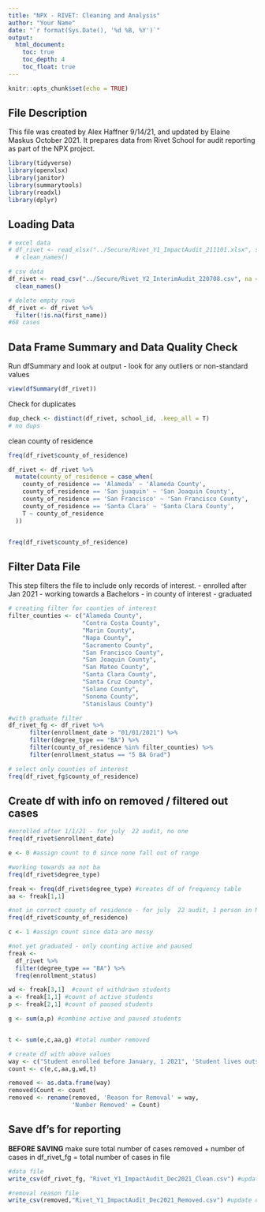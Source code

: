 ```yaml
---
title: "NPX - RIVET: Cleaning and Analysis"
author: "Your Name"
date: "`r format(Sys.Date(), '%d %B, %Y')`"
output: 
  html_document:
    toc: true
    toc_depth: 4
    toc_float: true
---
```


```r
knitr::opts_chunk$set(echo = TRUE)
```

## File Description

This file was created by Alex Haffner 9/14/21, and updated by Elaine Maskus October 2021. It prepares data from Rivet School for audit reporting as part of the NPX project.


```r

library(tidyverse) 
library(openxlsx) 
library(janitor) 
library(summarytools) 
library(readxl)
library(dplyr)

```

## Loading Data

```r

# excel data
# df_rivet <- read_xlsx("../Secure/Rivet_Y1_ImpactAudit_211101.xlsx", sheet=1, na = "--") %>%
  # clean_names()

# csv data
df_rivet <- read_csv("../Secure/Rivet_Y2_InterimAudit_220708.csv", na = c("","N/A","")) %>%
  clean_names()

# delete empty rows
df_rivet <- df_rivet %>% 
  filter(!is.na(first_name))
#68 cases

```

## Data Frame Summary and Data Quality Check

Run dfSummary and look at output - look for any outliers or non-standard values

```r

view(dfSummary(df_rivet))

```

Check for duplicates

```r

dup_check <- distinct(df_rivet, school_id, .keep_all = T)
# no dups

```

clean county of residence
```r

freq(df_rivet$county_of_residence)

df_rivet <- df_rivet %>% 
  mutate(county_of_residence = case_when(
    county_of_residence == 'Alameda' ~ 'Alameda County',
    county_of_residence == 'San juaquin' ~ 'San Joaquin County',
    county_of_residence == 'San Francisco' ~ 'San Francisco County',
    county_of_residence == 'Santa Clara' ~ 'Santa Clara County',
    T ~ county_of_residence
  ))


freq(df_rivet$county_of_residence)

```


## Filter Data File

This step filters the file to include only records of interest.
- enrolled after Jan 2021
- working towards a Bachelors
- in county of interest
- graduated 

```r

# creating filter for counties of interest
filter_counties <- c("Alameda County", 
                     "Contra Costa County", 
                     "Marin County", 
                     "Napa County",
                     "Sacramento County", 
                     "San Francisco County", 
                     "San Joaquin County", 
                     "San Mateo County", 
                     "Santa Clara County", 
                     "Santa Cruz County", 
                     "Solano County", 
                     "Sonoma County",
                     "Stanislaus County")

#with graduate filter
df_rivet_fg <- df_rivet %>%
      filter(enrollment_date > "01/01/2021") %>% 
      filter(degree_type == "BA") %>% 
      filter(county_of_residence %in% filter_counties) %>% 
      filter(enrollment_status == "5 BA Grad")

# select only counties of interest
freq(df_rivet_fg$county_of_residence)


```

## Create df with info on removed / filtered out cases

```r

#enrolled after 1/1/21 - for july  22 audit, no one
freq(df_rivet$enrollment_date)

e <- 0 #assign count to 0 since none fall out of range

#working towards aa not ba
freq(df_rivet$degree_type)

freak <- freq(df_rivet$degree_type) #creates df of frequency table
aa <- freak[1,1] 

#not in correct county of residence - for july  22 audit, 1 person in Merced County
freq(df_rivet$county_of_residence)

c <- 1 #assign count since data are messy

#not yet graduated - only counting active and paused
freak <-
  df_rivet %>% 
  filter(degree_type == "BA") %>% 
  freq(enrollment_status)

wd <- freak[3,1]  #count of withdrawn students
a <- freak[1,1] #count of active students
p <- freak[2,1] #count of paused students

g <- sum(a,p) #combine active and paused students


t <- sum(e,c,aa,g) #total number removed

# create df with above values
way <- c("Student enrolled before January, 1 2021", 'Student lives outside of the Greater Bay Area region', "Student is not currently pursuing a bachelor's degree", 'Student has not yet graduated', 'Student has withdrawn from program', 'Total Removed')
count <- c(e,c,aa,g,wd,t)

removed <- as.data.frame(way)
removed$Count <- count
removed <- rename(removed, 'Reason for Removal' = way,
                  'Number Removed' = Count)

```

## Save df's for reporting

**BEFORE SAVING** make sure total number of cases removed + number of cases in df_rivet_fg = total number of cases in file

```r
#data file 
write_csv(df_rivet_fg, "Rivet_Y1_ImpactAudit_Dec2021_Clean.csv") #update date

#removal reason file
write_csv(removed,"Rivet_Y1_ImpactAudit_Dec2021_Removed.csv") #update date

```

